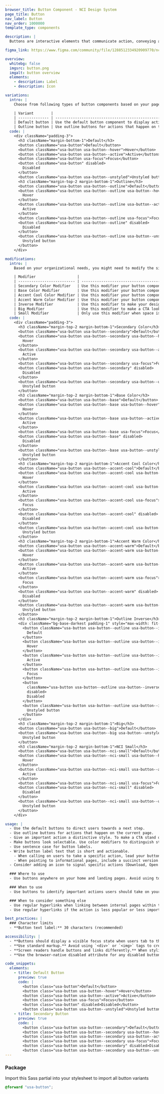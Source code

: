 ```yaml
---
browser_title: Button Component - NCI Design System
page_title: Button
nav_label: Button
nav_order: 1000000
template_type: components

description: |
  Buttons are interactive elements that communicate action, conveying a specific call-to-action (CTA) for users to take on a webpage.

figma_link: https://www.figma.com/community/file/1288512334920909770/ncids-design-kit

overview:
  whitebg: false
  imgsrc: button.png
  imgalt: button overview
  elements:
    - description: Label
    - description: Icon

variations:
  intro: |
    Choose from following types of button components based on your page's content design or organizational needs.

    | Variant        |                                                                          |
    | -------------- | ------------------------------------------------------------------------ |
    | Default button | Use the default button component to display actions that go a next step. |
    | Outline button | Use outline buttons for actions that happen on the current page.         |
  code: |
    <div className="padding-3">
      <h3 className="margin-bottom-1">Default</h3>
      <button className="usa-button">Default</button>
      <button className="usa-button usa-button--hover">Hover</button>
      <button className="usa-button usa-button--active">Active</button>
      <button className="usa-button usa-focus">Focus</button>
      <button className="usa-button" disabled>
        Disabled
      </button>
      <button className="usa-button usa-button--unstyled">Unstyled button</button>
      <h3 className="margin-top-2 margin-bottom-1">Outline</h3>
      <button className="usa-button usa-button--outline">Default</button>
      <button className="usa-button usa-button--outline usa-button--hover">
        Hover
      </button>
      <button className="usa-button usa-button--outline usa-button--active">
        Active
      </button>
      <button className="usa-button usa-button--outline usa-focus">Focus</button>
      <button className="usa-button usa-button--outline" disabled>
        Disabled
      </button>
      <button className="usa-button usa-button--outline usa-button--unstyled">
        Unstyled button
      </button>
    </div>

modifications:
  intro: |
    Based on your organizational needs, you might need to modify the site alert component. Use the following modifiers to add additional functionality to your site alert and/or to change the background color based on the type of alert added to the site.  

    | Modifier                   |                                                                                                                                            |
    | -------------------------- | ------------------------------------------------------------------------------------------------------------------------------------------ |
    | Secondary Color Modifier   | Use this modifier your button component's colors from the default styling to the secondary color styling                                   |
    | Base Color Modifier        | Use this modifier your button component's colors from the default styling to the base color styling                                        |
    | Accent Cool Color Modifier | Use this modifier your button component's colors from the default styling to the accent cool color styling                                 |
    | Accent Warm Color Modifier | Use this modifier your button component's colors from the default styling to the secondary color styling                                   |
    | Inverse Modifier           | Use this modifier to make your designs accessible when using dark mode or dark backgrounds.                                                |
    | Big Modifier               | Use this modifier to make a CTA look more prominent or selectable on your page.                                                            |
    | Small Modifier             | Only use this modifier when space is at a premium.<br />Do not use more than one small button in a banner component.                       |
  code: |
    <div className="padding-3">  
      <h3 className="margin-top-2 margin-bottom-1">Secondary Color</h3>
      <button className="usa-button usa-button--secondary">Default</button>
      <button className="usa-button usa-button--secondary usa-button--hover">
        Hover
      </button>
      <button className="usa-button usa-button--secondary usa-button--active">
        Active
      </button>
      <button className="usa-button usa-button--secondary usa-focus">Focus</button>
      <button className="usa-button usa-button--secondary" disabled>
        Disabled
      </button>
      <button className="usa-button usa-button--secondary usa-button--unstyled">
        Unstyled button
      </button>
      <h3 className="margin-top-2 margin-bottom-1">Base Color</h3>
      <button className="usa-button usa-button--base">Default</button>
      <button className="usa-button usa-button--base usa-button--hover">
        Hover
      </button>
      <button className="usa-button usa-button--base usa-button--active">
        Active
      </button>
      <button className="usa-button usa-button--base usa-focus">Focus</button>
      <button className="usa-button usa-button--base" disabled>
        Disabled
      </button>
      <button className="usa-button usa-button--base usa-button--unstyled">
        Unstyled button
      </button>
      <h3 className="margin-top-2 margin-bottom-1">Accent Cool Color</h3>
      <button className="usa-button usa-button--accent-cool">Default</button>
      <button className="usa-button usa-button--accent-cool usa-button--hover">
        Hover
      </button>
      <button className="usa-button usa-button--accent-cool usa-button--active">
        Active
      </button>
      <button className="usa-button usa-button--accent-cool usa-focus">
        Focus
      </button>
      <button className="usa-button usa-button--accent-cool" disabled>
        Disabled
      </button>
      <button className="usa-button usa-button--accent-cool usa-button--unstyled">
        Unstyled button
      </button>
      <h3 className="margin-top-2 margin-bottom-1">Accent Warm Color</h3>
      <button className="usa-button usa-button--accent-warm">Default</button>
      <button className="usa-button usa-button--accent-warm usa-button--hover">
        Hover
      </button>
      <button className="usa-button usa-button--accent-warm usa-button--active">
        Active
      </button>
      <button className="usa-button usa-button--accent-warm usa-focus">
        Focus
      </button>
      <button className="usa-button usa-button--accent-warm" disabled>
        Disabled
      </button>
      <button className="usa-button usa-button--accent-warm usa-button--unstyled">
        Unstyled button
      </button>
      <h3 className="margin-top-2 margin-bottom-1">Outline Inverse</h3>
      <div className="bg-base-darkest padding-1" style="max-width: fit-content">
        <button className="usa-button usa-button--outline usa-button--inverse">
          Default
        </button>
        <button className="usa-button usa-button--outline usa-button--inverse usa-button--hover">
          Hover
        </button>
        <button className="usa-button usa-button--outline usa-button--inverse usa-button--active">
          Active
        </button>
        <button className="usa-button usa-button--outline usa-button--inverse usa-focus">
          Focus
        </button>
        <button
          className="usa-button usa-button--outline usa-button--inverse"
          disabled>
          Disabled
        </button>
        <button className="usa-button usa-button--outline usa-button--inverse usa-button--unstyled">
          Unstyled button
        </button>
      </div>
      <h3 className="margin-top-2 margin-bottom-1">Big</h3>
      <button className="usa-button usa-button--big">Default</button>
      <button className="usa-button usa-button--big usa-button--unstyled">
        Unstyled button
      </button>
      <h3 className="margin-top-2 margin-bottom-1">NCI Small</h3>
      <button className="usa-button usa-button--nci-small">Default</button>
      <button className="usa-button usa-button--nci-small usa-button--hover">
        Hover
      </button>
      <button className="usa-button usa-button--nci-small usa-button--active">
        Active
      </button>
      <button className="usa-button usa-button--nci-small usa-focus">Focus</button>
      <button className="usa-button usa-button--nci-small" disabled>
        Disabled
      </button>
      <button className="usa-button usa-button--nci-small usa-button--unstyled">
        Unstyled button
      </button>
    </div>

usage: |
  - Use the default buttons to direct users towards a next step.
  - Use outline buttons for actions that happen on the current page. 
  - Give an important action a distinctive style. To make a CTA stand out, use the usa-button--big variant or the most visually distinct color variant. 
  - Make buttons look selectable. Use color modifiers to distinguish static, hover, and active states. 
  - Use sentence case for button labels. 
  - Write button label text that is short and actionable. 
    - When calling on users to take a specific action, lead your button text labels with a verb. Button label text should be as short as possible with action words that clearly explain what will happen when the button is selected (e.g., Download, Learn more or Sign up).  
    - When pointing to informational pages, include a succinct version of the page name within the button.  
  - Consider adding an icon to signal specific actions (Download, Open in a new window, etc). 

  ### Where to use 
  - Use buttons anywhere on your home and landing pages. Avoid using to many buttons on a page— this could lead to users experiencing decision fatigue and paying less attention to the important CTAs on your page.  

  ### When to use 
  - Use buttons to identify important actions users should take on your website, such as Download, Sign up or Log out. 

  ### When to consider something else 
  - Use regular hyperlinks when linking between internal pages within text. 
  - Use regular hyperlinks if the action is less popular or less important.

best_practices: |
  ### Character limits 
  - **Button text label:** 30 characters (recommended)

accessibility: |
  - **Buttons should display a visible focus state when users tab to them.**
  - **Use standard markup.** Avoid using `<div>` or `<img>` tags to create buttons. Screen readers don't automatically know either is a usable button. 
  - **Screen readers handle buttons and links differently.** When styling links to look like buttons, remember that screen readers handle links slightly differently than they do buttons. Pressing the Space key triggers a button, but pressing the Enter key triggers a link. 
  - **Use the browser-native disabled attribute for any disabled button.** Don't use usa-button--disabled, which is intended only for debugging and prototyping.

code_snippets:
  elements:
    - title: Default Button
      preview: true
      code: |
        <button class="usa-button">Default</button>
        <button class="usa-button usa-button--hover">Hover</button>
        <button class="usa-button usa-button--active">Active</button>
        <button class="usa-button usa-focus">Focus</button>
        <button class="usa-button" disabled>Disabled</button>
        <button class="usa-button usa-button--unstyled">Unstyled button</button>
    - title: Secondary Button
      preview: true
      code: |
        <button class="usa-button usa-button--secondary">Default</button>
        <button class="usa-button usa-button--secondary usa-button--hover">Hover</button>
        <button class="usa-button usa-button--secondary usa-button--active">Active</button>
        <button class="usa-button usa-button--secondary usa-focus">Focus</button>
        <button class="usa-button usa-button--secondary" disabled>Disabled</button>
        <button class="usa-button usa-button--secondary usa-button--unstyled">Unstyled button</button>
---
```


### Package

Import this Sass partial into your stylesheet to import all button variants

```scss nopreview
@forward "usa-button";
```
